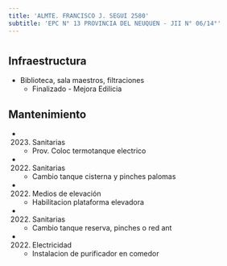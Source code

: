 ```yaml
---
title: 'ALMTE. FRANCISCO J. SEGUI 2580'
subtitle: 'EPC N° 13 PROVINCIA DEL NEUQUEN - JII N° 06/14°'
---
```


#
## Infraestructura

* Biblioteca, sala maestros, filtraciones 
    + Finalizado - Mejora Edilicia 


## Mantenimiento

*  (2023) Sanitarias 
    + Prov. Coloc termotanque electrico

*  (2022) Sanitarias 
    + Cambio tanque cisterna y pinches palomas

*  (2022) Medios de elevación 
    + Habilitacion plataforma elevadora

*  (2022) Sanitarias 
    + Cambio tanque reserva, pinches o red ant

*  (2022) Electricidad 
    + Instalacion de purificador en comedor







